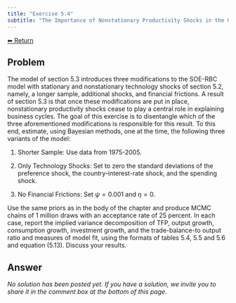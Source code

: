 ```yaml
---
title: "Exercise 5.4"
subtitle: "The Importance of Nonstationary Productivity Shocks in the GPU Model"
---
```

<a class="return-button" href="index.qmd">⬅ Return</a>

## Problem

The model of section 5.3 introduces three modifications to the SOE-RBC model with stationary and nonstationary technology shocks of section 5.2, namely, a longer sample, additional shocks, and financial frictions. A result of section 5.3 is that once these modifications are put in place, nonstationary productivity shocks cease to play a central role in explaining business cycles. The goal of this exercise is to disentangle which of the three aforementioned modifications is responsible for this result. To this end, estimate, using Bayesian methods, one at the time, the following three variants of the model:

1. Shorter Sample: Use data from  1975-2005. 

2. Only Technology Shocks: Set to zero the standard deviations of the preference shock, the country-interest-rate shock, and the spending shock. 

3. No Financial Frictions: Set $\psi=0.001$ and $\eta=0$. 

Use the same priors as in the body of the chapter and  produce MCMC chains of 1 million draws with an acceptance rate of 25 percent. 
In each case, report the implied variance decomposition of TFP, output growth, consumption growth, investment growth, and the trade-balance-to output ratio and measures of model fit, using the formats of tables 5.4, 5.5 and 5.6 and equation (5.13). Discuss your results. 

## Answer

_No solution has been posted yet. If you have a solution, we invite you to share it in the comment box at the bottom of this page._